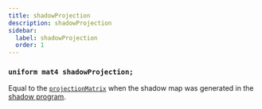 ```yaml
---
title: shadowProjection
description: shadowProjection
sidebar:
  label: shadowProjection
  order: 1
---
```


### `uniform mat4 shadowProjection;`

Equal to the [`projectionMatrix`](/reference/uniforms/matrices/projectionMatrix) when the shadow map was generated in the [shadow program](/reference/programs/shadow).